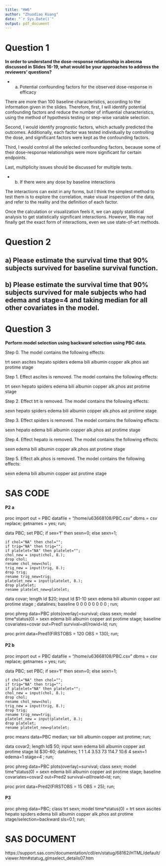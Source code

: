 ```yaml
---
title: "HW6"
author: "Zhuodiao Kuang"
date: "`r Sys.Date()`"
output: pdf_document
---
```


# Question 1

**In order to understand the dose-response relationship in abecma discussed in Slides 16-19, what would be your approaches to address the reviewers’ questions?**

* a. Potential confounding factors for the observed dose-response in efficacy

There are more than 100 baseline characteristics, according to the information given in the slides. Therefore, first, I will identify potential confounding factors and reduce the number of influential characteristics, using the method of hypothesis testing or step-wise variable selection.

Second, I would identify prognostic factors, which actually predicted the outcomes. Additionally, each factor was tested individually by controlling the dose, and significant factors were kept as the confounding factors.

Third, I would control all the selected confounding factors, because some of their dose-response relationships were more significant for certain endpoints. 

Last, multiplicity issues should be discussed for multiple tests.


* b. If there were any dose by baseline interactions

The interactions can exist in any forms, but I think the simplest method to test them is to explore the correlation, make visual inspection of the data, and refer to the reality and the definition of each factor. 

Once the calculation or visualization feels it, we can apply statistical analysis to get statistically significant interactions. However, We may not finally get the exact form of interactions, even we use state-of-art methods.



# Question 2

## a) Please estimate the survival time that 90% subjects survived for baseline survival function.




## b) Please estimate the survival time that 90% subjects survived for male subjects who had edema and stage=4 and taking median for all other covariates in the model.


# Question 3

**Perform model selection using backward selection using PBC data.**

Step 0. The model contains the following effects:

trt sexn ascites hepato spiders edema bili albumin copper alk.phos ast protime stage

Step 1. Effect ascites is removed. The model contains the following effects:

trt sexn hepato spiders edema bili albumin copper alk.phos ast protime stage

Step 2. Effect trt is removed. The model contains the following effects:

sexn hepato spiders edema bili albumin copper alk.phos ast protime stage

Step 3. Effect spiders is removed. The model contains the following effects:

sexn hepato edema bili albumin copper alk.phos ast protime stage

Step 4. Effect hepato is removed. The model contains the following effects:

sexn edema bili albumin copper alk.phos ast protime stage

Step 5. Effect alk.phos is removed. The model contains the following effects:

sexn edema bili albumin copper ast protime stage


# SAS CODE

#### P2 a
proc import out = PBC
	datafile = "/home/u63668108/PBC.csv"
	dbms = csv replace;
	getnames = yes;
run;

data PBC;
	set PBC;
	if sex='f' then sexn=0; else sexn=1;
	
	if chol="NA" then chol="";
    if trig="NA" then trig="";
    if platelet="NA" then platelet="";
    chol_new = input(chol, 8.);
    drop chol;
    rename chol_new=chol;
    trig_new = input(trig, 8.);
    drop trig;
    rename trig_new=trig;
    platelet_new = input(platelet, 8.);
    drop platelet;
    rename platelet_new=platelet;
data covar;
	length Id $20;
	input Id $1-10 sexn edema bili albumin copper ast protime stage ; 
	datalines;
baseline  0 0 0 0 0 0 0 0
;
run;

proc phreg data=PBC plots(overlay)=survival;
	class sexn;
	model time*status(0) = sexn edema bili albumin copper ast protime stage;
	baseline covariates=covar out=Pred1 survival=_all_/rowid=Id; 
run;

proc print data=Pred1(FIRSTOBS = 120 OBS = 130); run;

#### P2 b

proc import out = PBC
	datafile = "/home/u63668108/PBC.csv"
	dbms = csv replace;
	getnames = yes;
run;

data PBC;
	set PBC;
	if sex='f' then sexn=0; else sexn=1;
	
	if chol="NA" then chol="";
    if trig="NA" then trig="";
    if platelet="NA" then platelet="";
    chol_new = input(chol, 8.);
    drop chol;
    rename chol_new=chol;
    trig_new = input(trig, 8.);
    drop trig;
    rename trig_new=trig;
    platelet_new = input(platelet, 8.);
    drop platelet;
    rename platelet_new=platelet;



proc means data=PBC median;
var bili albumin copper ast protime;
run;

data covar2;
	length Id$ 50;
	input sexn edema bili albumin copper ast protime stage Id $30-60;
	datalines;
	1 1 1.4 3.53 73 114.7 10.6 4 sexn=1 edema=1 stage=4
	;
run;

proc phreg data=PBC plots(overlay)=survival;
	class sexn;
	model time*status(0) = sexn edema bili albumin copper ast protime stage;
	baseline covariates=covar2 out=Pred2 survival=_all_/rowId=Id;
run;

proc print data=Pred2(FIRSTOBS = 15 OBS = 25); run;

#### P3

proc phreg data=PBC;
  class trt sexn;
  model time*status(0) = trt sexn ascites hepato spiders edema bili albumin copper alk.phos 
  ast protime stage/selection=backward sls=0.1; 
run;





# SAS DOCUMENT
https://support.sas.com/documentation/cdl/en/statug/68162/HTML/default/viewer.htm#statug_glmselect_details07.htm
